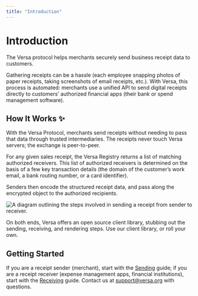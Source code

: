 ```yaml
---
title: "Introduction"
---
```


# Introduction

The Versa protocol helps merchants securely send business receipt data to customers.

Gathering receipts can be a hassle (each employee snapping photos of paper receipts, taking screenshots of email receipts, etc.). With Versa, this process is automated: merchants use a unified API to send digital receipts directly to customers’ authorized financial apps (their bank or spend management software).

## How It Works ✨

With the Versa Protocol, merchants send receipts without needing to pass that data through trusted intermediaries. The receipts never touch Versa servers; the exchange is peer-to-peer.

For any given sales receipt, the Versa Registry returns a list of matching authorized receivers. This list of authorized receivers is determined on the basis of a few key transaction details (the domain of the customer’s work email, a bank routing number, or a card identifier).

Senders then encode the structured receipt data, and pass along the encrypted object to the authorized recipients.

![A diagram outlining the steps involved in sending a receipt from sender to receiver.](https://raw.githubusercontent.com/versa-protocol/docs/main/assets/versa_diagram.svg)

On both ends, Versa offers an open source client library, stubbing out the sending, receiving, and rendering steps. Use our client library, or roll your own.

## Getting Started

If you are a receipt sender (merchant), start with the [Sending](/sending) guide; if you are a receipt receiver (expense management apps, financial institutions), start with the [Receiving](/receiving) guide. Contact us at support@versa.org with questions.
